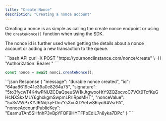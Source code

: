 ```yaml
---
title: "Create Nonce"
description: "Creating a nonce account"
---
```


Creating a nonce is as simple as calling the create nonce endpoint or using the `createNonce()` function when using the SDK.

The nonce id is further used when getting the details about a nonce account or adding a new transaction to the queue.

<RequestExample>
```bash API
curl -X POST "https://yournonciinstance.com/nonce/create" \
-H "Authorization: Bearer <secret>"
```

```ts SDK
const nonce = await nonci.createNonce();
```

</RequestExample>

<ResponseExample>
```json Response
{
    "message": "durable nonce created",
    "id": "64aa8619c41e39a0e8264a75",
    "signature": "5to3fycwT4K4wPNUZCDaQpeuSW1kJtgwooHtY9ZQZocvoC7VCt9TcfKeGHcNXSkxMLY6ghxkgmSwpmLRriRpsMHT",
    "nonceValue": "5u3sVWPxKYJ6NdjkyFDn7YsXxuXDYefwS6iyoR4VsrPA",
    "nonceAccountPublicKey": "EeamuTAn5SHfnhP3vBpYFQF9HYTFFbEdiL7n8yka7DPc"
}
```
</ResponseExample>
